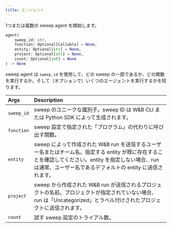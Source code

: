 ```yaml
---
title: エージェント
---
```


<Card title="View the source code" href="https://www.github.com/wandb/wandb/tree/637bddf198525810add5804059001b1b319d6ad1/wandb/wandb_agent.py#L532-L576" icon="github"/>

1つまたは複数の sweep agent を開始します。

```python
agent(
    sweep_id: str,
    function: Optional[Callable] = None,
    entity: Optional[str] = None,
    project: Optional[str] = None,
    count: Optional[int] = None
) -> None
```

sweep agent は `sweep_id` を使用して、どの sweep の一部であるか、どの関数を実行するか、そして（オプションで）いくつのエージェントを実行するかを知ります。

| Args | Description |
| :--- | :--- |
|  `sweep_id` |  sweep のユニークな識別子。sweep ID は W&B CLI または Python SDK によって生成されます。 |
|  `function` |  sweep 設定で指定された「プログラム」の代わりに呼び出す関数。 |
|  `entity` |  sweep によって作成された W&B run を送信するユーザー名またはチーム名。指定する entity が既に存在することを確認してください。entity を指定しない場合、run は通常、ユーザー名であるデフォルトの entity に送信されます。 |
|  `project` |  sweep から作成された W&B run が送信されるプロジェクトの名前。プロジェクトが指定されていない場合、run は「Uncategorized」とラベル付けされたプロジェクトに送信されます。 |
|  `count` |  試す sweep 設定のトライアル数。 |